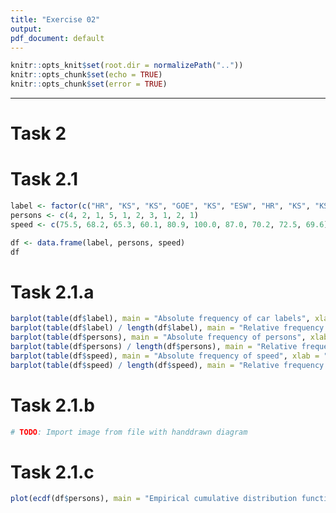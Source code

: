 ```yaml
---
title: "Exercise 02"
output:
pdf_document: default
---
```


```r
knitr::opts_knit$set(root.dir = normalizePath(".."))
knitr::opts_chunk$set(echo = TRUE)
knitr::opts_chunk$set(error = TRUE)
```

\let\OldRule\rule
\renewcommand{\rule}[2]{\OldRule{\linewidth}{#2}}

----------

# Task 2

# Task 2.1
```r
label <- factor(c("HR", "KS", "KS", "GOE", "KS", "ESW", "HR", "KS", "KS", "KS"))
persons <- c(4, 2, 1, 5, 1, 2, 3, 1, 2, 1)
speed <- c(75.5, 68.2, 65.3, 60.1, 80.9, 100.0, 87.0, 70.2, 72.5, 69.6)

df <- data.frame(label, persons, speed)
df
```

# Task 2.1.a
```r
barplot(table(df$label), main = "Absolute frequency of car labels", xlab = "Car label", ylab = "Absolute frequency")
barplot(table(df$label) / length(df$label), main = "Relative frequency of car labels", xlab = "Car label", ylab = "Relative frequency")
barplot(table(df$persons), main = "Absolute frequency of persons", xlab = "Number of persons", ylab = "Absolute frequency")
barplot(table(df$persons) / length(df$persons), main = "Relative frequency of persons", xlab = "Number of persons", ylab = "Relative frequency")
barplot(table(df$speed), main = "Absolute frequency of speed", xlab = "Speed", ylab = "Absolute frequency")
barplot(table(df$speed) / length(df$speed), main = "Relative frequency of speed", xlab = "Speed", ylab = "Relative frequency")
```

# Task 2.1.b
```r
# TODO: Import image from file with handdrawn diagram
```

# Task 2.1.c
```r
plot(ecdf(df$persons), main = "Empirical cumulative distribution function of persons", xlab = "Number of persons", ylab = "ECDF")
```
